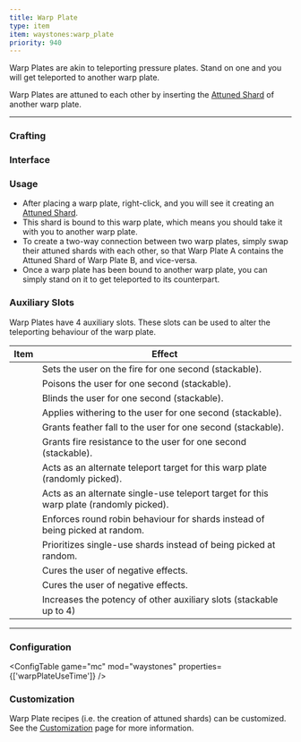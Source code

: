```yaml
---
title: Warp Plate
type: item
item: waystones:warp_plate
priority: 940
---
```


Warp Plates are akin to teleporting pressure plates. Stand on one and you will get teleported to another warp plate. 

Warp Plates are attuned to each other by inserting the [Attuned Shard](attuned_shard) of another warp plate.

---

### Crafting

<CraftingRecipe recipe="waystones:warp_plate"/>

### Interface

<InterfaceScreen name="Warp Plate Screen" screen={warpPlateImage.src}>
<InterfaceArea x={156} y={86} width={40} height={40} name="Shard Slot" color="aqua"/>
<InterfaceArea x={248} y={6} width={98} height={24} name="Identifying Runes" color="yellow"/>
<InterfaceArea x={12} y={204} width={328} height={112} name="Player Inventory" color="purple"/>
<InterfaceArea x={12} y={320} width={328} height={40} name="Player Hotbar" color="purple"/>
<InterfaceArea x={100} y={86} width={40} height={40} name="Auxiliary Slots" color="orange"/>
<InterfaceArea x={212} y={86} width={40} height={40} name="Auxiliary Slots" color="orange"/>
<InterfaceArea x={156} y={30} width={40} height={40} name="Auxiliary Slots" color="orange"/>
<InterfaceArea x={156} y={142} width={40} height={40} name="Auxiliary Slots" color="orange"/>
</InterfaceScreen>

### Usage

- After placing a warp plate, right-click, and you will see it creating an [Attuned Shard](attuned_shard).
- This shard is bound to this warp plate, which means you should take it with you to another warp plate.
- To create a two-way connection between two warp plates, simply swap their attuned shards with each other, so that Warp Plate A contains the
Attuned Shard of Warp Plate B, and vice-versa.
- Once a warp plate has been bound to another warp plate, you can simply stand on it to get teleported to its counterpart.

### Auxiliary Slots

Warp Plates have 4 auxiliary slots. These slots can be used to alter the teleporting behaviour of the warp plate.

|Item|Effect|
|---|---|
|<MinecraftItem item="minecraft:blaze_powder" />|Sets the user on the fire for one second (stackable).|
|<MinecraftItem item="minecraft:poisonous_potato" />|Poisons the user for one second (stackable).|
|<MinecraftItem item="minecraft:ink_sac" />|Blinds the user for one second (stackable).|
|<MinecraftItem item="minecraft:wither_rose" />|Applies withering to the user for one second (stackable).|
|<MinecraftItem item="minecraft:feather" />|Grants feather fall to the user for one second (stackable).|
|<MinecraftItem item="minecraft:magma_cream" />|Grants fire resistance to the user for one second (stackable).|
|<MinecraftItem item="waystones:attuned_shard" />|Acts as an alternate teleport target for this warp plate (randomly picked).|
|<MinecraftItem item="waystones:crumbling_attuned_shard" />|Acts as an alternate single-use teleport target for this warp plate (randomly picked).|
|<MinecraftItem item="minecraft:nether_quartz" />|Enforces round robin behaviour for shards instead of being picked at random.|
|<MinecraftItem item="minecraft:spider_eye" />|Prioritizes single-use shards instead of being picked at random.|
|<MinecraftItem item="minecraft:milk_bucket" />|Cures the user of negative effects.|
|<MinecraftItem item="minecraft:honey_block" />|Cures the user of negative effects.|
|<MinecraftItem item="minecraft:diamond" />|Increases the potency of other auxiliary slots (stackable up to 4)|

---

### Configuration

<ConfigTable game="mc" mod="waystones" properties={['warpPlateUseTime']} />

### Customization

Warp Plate recipes (i.e. the creation of attuned shards) can be customized. See the [Customization](customization#changing-the-attuned-shard-recipe) page for more information.
